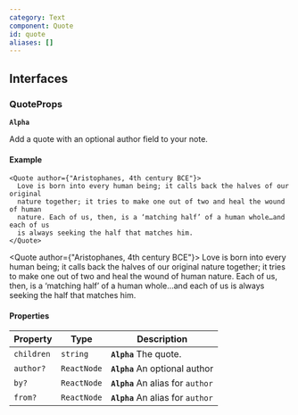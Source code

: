 ```yaml
---
category: Text
component: Quote
id: quote
aliases: []
---
```


## Interfaces

### QuoteProps

**`Alpha`**

Add a quote with an optional author field to your note.

#### Example

```tsx
<Quote author={"Aristophanes, 4th century BCE"}>
  Love is born into every human being; it calls back the halves of our original
  nature together; it tries to make one out of two and heal the wound of human
  nature. Each of us, then, is a ‘matching half’ of a human whole…and each of us
  is always seeking the half that matches him.
</Quote>
```

<Quote author={"Aristophanes, 4th century BCE"}>
  Love is born into every human being; it calls back the halves of our original
  nature together; it tries to make one out of two and heal the wound of human
  nature. Each of us, then, is a ‘matching half’ of a human whole…and each of us
  is always seeking the half that matches him.
</Quote>

#### Properties

| Property   | Type        | Description                       |
| ---------- | ----------- | --------------------------------- |
| `children` | `string`    | **`Alpha`** The quote.            |
| `author?`  | `ReactNode` | **`Alpha`** An optional author    |
| `by?`      | `ReactNode` | **`Alpha`** An alias for `author` |
| `from?`    | `ReactNode` | **`Alpha`** An alias for `author` |

